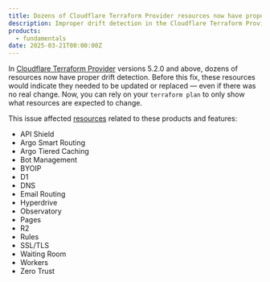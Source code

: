 ```yaml
---
title: Dozens of Cloudflare Terraform Provider resources now have proper drift detection
description: Improper drift detection in the Cloudflare Terraform Provider resulted in dozens of resources always indicating they needed to be updated or replaced.
products:
  - fundamentals
date: 2025-03-21T00:00:00Z
---
```


In [Cloudflare Terraform Provider](https://github.com/cloudflare/terraform-provider-cloudflare) versions 5.2.0 and above, dozens of resources now have proper drift detection. Before this fix, these resources would indicate they needed to be updated or replaced — even if there was no real change. Now, you can rely on your `terraform plan` to only show what resources are expected to change. 

This issue affected [resources](https://registry.terraform.io/providers/cloudflare/cloudflare/latest/docs) related to these products and features:

- API Shield
- Argo Smart Routing
- Argo Tiered Caching
- Bot Management
- BYOIP
- D1
- DNS
- Email Routing
- Hyperdrive
- Observatory
- Pages
- R2
- Rules
- SSL/TLS
- Waiting Room
- Workers
- Zero Trust
